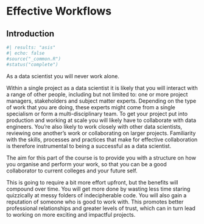 # Effective Workflows {#workflows-introduction}

## Introduction 

```r
#| results: "asis"
#| echo: false
#source("_common.R")
#status("complete")
```

As a data scientist you will never work alone. 

Within a single project as a data scientist it is likely that you will interact with a range of other people, including but not limited to: one or more project managers, stakeholders and subject matter experts. Depending on the type of work that you are doing, these experts might come from a single specialism or form a multi-disciplinary team. To get your project put into production and working at scale you will likely have to collaborate with data engineers. You're also likely to work closely with other data scientists, reviewing one another's work or collaborating on larger projects. Familiarity with the skills, processes and practices that make for effective collaboration is therefore instrumental to being a successful as a data scientist. 

The aim for this part of the course is to provide you with a structure on how you organise and perform your work, so that you can be a good collaborator to current colleges and your future self.

This is going to require a bit more effort upfront, but the benefits will compound over time. You will get more done by wasting less time staring quizzically at messy folders of indecipherable code. You will also gain a reputation of someone who is good to work with. This promotes better professional relationships and greater levels of trust, which can in turn lead to working on more exciting and impactful projects.

